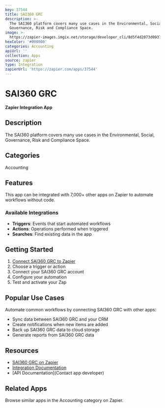 ```yaml
---
key: 37544
title: SAI360 GRC
description: >-
  The SAI360 platform covers many use cases in the Environmental, Social,
  Governance, Risk and Compliance Space.
image: >-
  https://zapier-images.imgix.net/storage/developer_cli/8d5f4d2073d0937a43b818ff39340fd0.png?auto=format%2Ccompress&ixlib=python-3.0.0&q=50
hexColor: '#000000'
categories: Accounting
apiUrl: ''
collection: Apps
source: zapier
type: Integration
zapierUrl: 'https://zapier.com/apps/37544'
---
```

# SAI360 GRC

**Zapier Integration App**

## Description

The SAI360 platform covers many use cases in the Environmental, Social, Governance, Risk and Compliance Space.

## Categories

Accounting

## Features

This app can be integrated with 7,000+ other apps on Zapier to automate workflows without code.

### Available Integrations

- **Triggers**: Events that start automated workflows
- **Actions**: Operations performed when triggered
- **Searches**: Find existing data in the app

## Getting Started

1. [Connect SAI360 GRC to Zapier](https://zapier.com/apps/37544)
2. Choose a trigger or action
3. Connect your SAI360 GRC account
4. Configure your automation
5. Test and activate your Zap

## Popular Use Cases

Automate common workflows by connecting SAI360 GRC with other apps:

- Sync data between SAI360 GRC and your CRM
- Create notifications when new items are added
- Back up SAI360 GRC data to cloud storage
- Generate reports from SAI360 GRC data

## Resources

- [SAI360 GRC on Zapier](https://zapier.com/apps/37544)
- [Integration Documentation](https://zapier.com/apps/37544/integrations)
- [API Documentation](Contact app developer)

## Related Apps

Browse similar apps in the Accounting category on Zapier.
